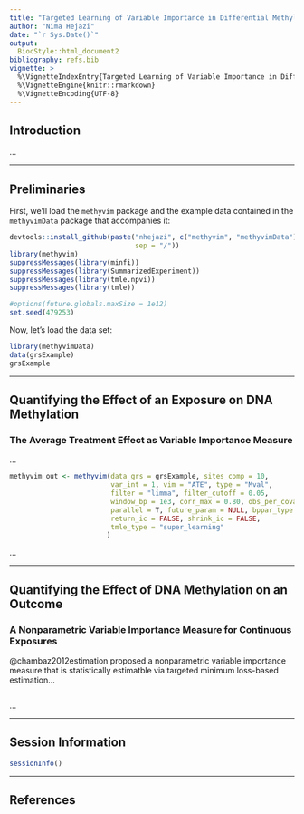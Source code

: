 ```yaml
---
title: "Targeted Learning of Variable Importance in Differential Methylation"
author: "Nima Hejazi"
date: "`r Sys.Date()`"
output:
  BiocStyle::html_document2
bibliography: refs.bib
vignette: >
  %\VignetteIndexEntry{Targeted Learning of Variable Importance in Differential Methylation}
  %\VignetteEngine{knitr::rmarkdown}
  %\VignetteEncoding{UTF-8}
---
```


## Introduction

...

---

## Preliminaries

First, we'll load the `methyvim` package and the example data contained in the
`methyvimData` package that accompanies it:

```r
devtools::install_github(paste("nhejazi", c("methyvim", "methyvimData"),
                               sep = "/"))
library(methyvim)
suppressMessages(library(minfi))
suppressMessages(library(SummarizedExperiment))
suppressMessages(library(tmle.npvi))
suppressMessages(library(tmle))
```

```r
#options(future.globals.maxSize = 1e12)
set.seed(479253)
```

Now, let's load the data set:

```r
library(methyvimData)
data(grsExample)
grsExample
```

---

## Quantifying the Effect of an Exposure on DNA Methylation

### The Average Treatment Effect as Variable Importance Measure

...

```r
methyvim_out <- methyvim(data_grs = grsExample, sites_comp = 10,
                         var_int = 1, vim = "ATE", type = "Mval",
                         filter = "limma", filter_cutoff = 0.05,
                         window_bp = 1e3, corr_max = 0.80, obs_per_covar = 20,
                         parallel = T, future_param = NULL, bppar_type = NULL,
                         return_ic = FALSE, shrink_ic = FALSE,
                         tmle_type = "super_learning"
                        )
```

...

---

## Quantifying the Effect of DNA Methylation on an Outcome

### A Nonparametric Variable Importance Measure for Continuous Exposures

@chambaz2012estimation proposed a nonparametric variable importance measure that
is statistically estimatble via targeted minimum loss-based estimation...

```r
```

...

---

## Session Information

```r
sessionInfo()
```

---

## References
